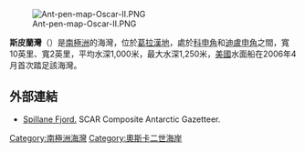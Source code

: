 [[Image:Ant-pen-map-Oscar-II.PNG|thumb]]

'''斯皮蘭灣'''（{{lang-en|Spillane Fjord}}）是[[南極洲|南極洲]]的海灣，位於[[葛拉漢地|葛拉漢地]]，處於[[科申角|科申角]]和[[迪盧申角|迪盧申角]]之間，寬10英里、寬2英里，平均水深1,000米，最大水深1,250米，[[美國|美國]]水面船在2006年4月首次踏足該海灣。

==外部連結==
* [https://data.aad.gov.au/aadc/gaz/scar/display_name.cfm?gaz_id=136356 Spillane Fjord.] {{Wayback|url=https://data.aad.gov.au/aadc/gaz/scar/display_name.cfm?gaz_id=136356 |date=20131004232926 }} SCAR Composite Antarctic Gazetteer.

{{DEFAULTSORT:Spillane Fjord}}
[[Category:南極洲海灣|Category:南極洲海灣]]
[[Category:奧斯卡二世海岸|Category:奧斯卡二世海岸]]


{{OscarIICoast-geo-stub}}